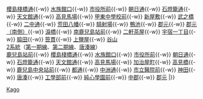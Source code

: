 {{鐵道路線|
| 模板名稱 = 鹿兒島市電
| 名稱 = [[鹿兒島市電]]
| 代表色  = blue
| 背景顏色 = #FFFFFF 
| 車站列表 = [[1系統 (鹿兒島市電)|1系統]]（[[第一期線]]、[[谷山線]]）<br>[[鹿兒島站|鹿兒島站前]]{{-w}} [[櫻島棧橋通停留場|櫻島棧橋通]]{{-w}} [[水族館口停留場|水族館口]]{{-w}} [[市役所前停留場 (鹿兒島縣)|市役所前]]{{-w}} [[朝日通停留場|朝日通]]{{-w}} [[石燈籠通停留場|石燈籠通]]{{-w}} [[天文館通停留場|天文館通]]{{-w}} [[高見馬場停留場|高見馬場]]{{-w}} [[甲東中學校前停留場|甲東中學校前]]{{-w}} [[新屋敷停留場|新屋敷]]{{-w}} [[武之橋停留場|武之橋]]{{-w}} [[二中通停留場|二中通]]{{-w}} [[荒田八幡停留場|荒田八幡]]{{-w}} [[騎射場停留場|騎射場]]{{-w}} [[鴨池停留場|鴨池]]{{-w}} [[郡元停留場|郡元]]{{-w}} [[郡元停留場|郡元（南側）]]{{-w}} [[淚橋停留場|淚橋]]{{-w}} [[南鹿兒島站|南鹿兒島站前]]{{-w}} [[二軒茶屋停留場|二軒茶屋]]{{-w}} [[宇宿一丁目停留場|宇宿一丁目]]{{-w}} [[脇田停留場|脇田]]{{-w}} [[笹貫停留場|笹貫]]{{-w}} [[上鹽屋停留場|上鹽屋]]{{-w}} [[谷山停留場|谷山]]<br>
[[2系統 (鹿兒島市電)|2系統]]（[[第一期線]]、[[第二期線]]、[[唐湊線]]）<br>[[鹿兒島站|鹿兒島站前]]{{-w}} [[櫻島棧橋通停留場|櫻島棧橋通]]{{-w}} [[水族館口停留場|水族館口]]{{-w}} [[市役所前停留場 (鹿兒島縣)|市役所前]]{{-w}} [[朝日通停留場|朝日通]]{{-w}} [[石燈籠通停留場|石燈籠通]]{{-w}} [[天文館通停留場|天文館通]]{{-w}} [[高見馬場停留場|高見馬場]]{{-w}} [[加治屋町停留場|加治屋町]]{{-w}} [[高見橋停留場|高見橋]]{{-w}} [[鹿兒島中央站|鹿兒島中央站前]]{{-w}} [[都通停留場|都通]]{{-w}} [[中洲通停留場|中洲通]]{{-w}} [[市立醫院前停留場|市立醫院前]]{{-w}} [[神田（交通局前）停留場|神田]]{{-w}} [[唐湊停留場|唐湊]]{{-w}} [[工學部前停留場|工學部前]]{{-w}} [[純心學園前停留場|純心學園前]]{{-w}} [[中郡停留場|中郡]]{{-w}} [[郡元停留場|郡元]]
|}}<noinclude>
[[Category:日本鐵路路線模板|Kago]]
</noinclude>